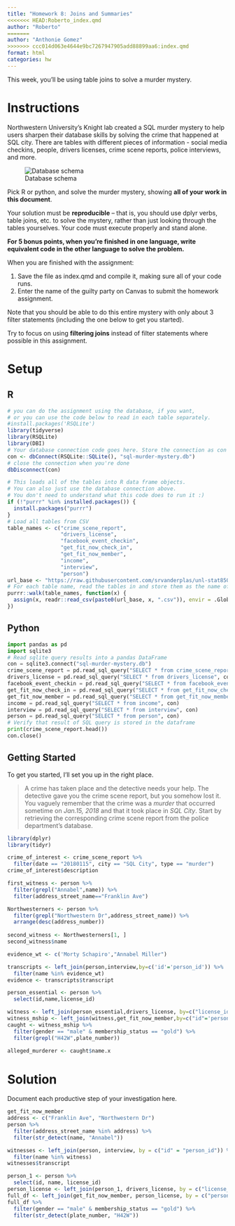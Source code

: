 ```yaml
---
title: "Homework 8: Joins and Summaries"
<<<<<<< HEAD:Roberto_index.qmd
author: "Roberto"
=======
author: "Anthonie Gomez"
>>>>>>> ccc014d063e4644e9bc7267947905add88899aa6:index.qmd
format: html
categories: hw
---
```


This week, you'll be using table joins to solve a murder mystery.

# Instructions
Northwestern University's Knight lab created a SQL murder mystery to help users sharpen their database skills by solving the crime that happened at SQL city. There are tables with different pieces of information - social media checkins, people, drivers licenses, crime scene reports, police interviews, and more. 

![Database schema](https://mystery.knightlab.com/schema.png)

Pick R or python, and solve the murder mystery, showing **all of your work in this document**. 

Your solution must be **reproducible** -- that is, you should use dplyr verbs, table joins, etc. to solve the mystery, rather than just looking through the tables yourselves. Your code must execute properly and stand alone.

**For 5 bonus points, when you're finished in one language, write equivalent code in the other language to solve the problem.**

When you are finished with the assignment: 

1. Save the file as index.qmd and compile it, making sure all of your code runs.
2. Enter the name of the guilty party on Canvas to submit the homework assignment.

Note that you should be able to do this entire mystery with only about 3 filter statements (including the one below to get you started). 

Try to focus on using **filtering joins** instead of filter statements where possible in this assignment.

# Setup

## R

```r
# you can do the assignment using the database, if you want, 
# or you can use the code below to read in each table separately.
#install.packages('RSQLite')
library(tidyverse)
library(RSQLite)
library(DBI)
# Your database connection code goes here. Store the connection as con 
con <- dbConnect(RSQLite::SQLite(), "sql-murder-mystery.db")
# close the connection when you're done
dbDisconnect(con)
```

```r
# This loads all of the tables into R data frame objects. 
# You can also just use the database connection above.
# You don't need to understand what this code does to run it :)
if (!"purrr" %in% installed.packages()) {
  install.packages("purrr")
}
# Load all tables from CSV
table_names <- c("crime_scene_report", 
                 "drivers_license", 
                 "facebook_event_checkin",
                 "get_fit_now_check_in", 
                 "get_fit_now_member", 
                 "income", 
                 "interview",
                 "person")
url_base <- "https://raw.githubusercontent.com/srvanderplas/unl-stat850/main/data/sql-murder/"
# For each table name, read the tables in and store them as the name of the table
purrr::walk(table_names, function(x) {
  assign(x, readr::read_csv(paste0(url_base, x, ".csv")), envir = .GlobalEnv)
})
```



## Python

```python
import pandas as pd
import sqlite3
# Read sqlite query results into a pandas DataFrame
con = sqlite3.connect("sql-murder-mystery.db")
crime_scene_report = pd.read_sql_query("SELECT * from crime_scene_report", con)
drivers_license = pd.read_sql_query("SELECT * from drivers_license", con)
facebook_event_checkin = pd.read_sql_query("SELECT * from facebook_event_checkin", con)
get_fit_now_check_in = pd.read_sql_query("SELECT * from get_fit_now_check_in", con)
get_fit_now_member = pd.read_sql_query("SELECT * from get_fit_now_member", con)
income = pd.read_sql_query("SELECT * from income", con)
interview = pd.read_sql_query("SELECT * from interview", con)
person = pd.read_sql_query("SELECT * from person", con)
# Verify that result of SQL query is stored in the dataframe
print(crime_scene_report.head())
con.close()
```


## Getting Started 

To get you started, I'll set you up in the right place. 


> A crime has taken place and the detective needs your help. The detective gave you the crime scene report, but you somehow lost it. You vaguely remember that the crime was a *murder* that occurred sometime on *Jan.15, 2018* and that it took place in *SQL City*. Start by retrieving the corresponding crime scene report from the police department’s database.

```r
library(dplyr)
library(tidyr)

crime_of_interest <- crime_scene_report %>%
  filter(date == "20180115", city == "SQL City", type == "murder")
crime_of_interest$description
```
```r


first_witness <- person %>% 
  filter(grepl("Annabel",name)) %>% 
  filter(address_street_name=="Franklin Ave")

Northwesterners <- person %>% 
  filter(grepl("Northwestern Dr",address_street_name)) %>% 
  arrange(desc(address_number)) 
  
second_witness <- Northwesterners[1, ]
second_witness$name

evidence_wt <- c('Morty Schapiro',"Annabel Miller")

transcripts <- left_join(person,interview,by=c('id'='person_id')) %>% 
  filter(name %in% evidence_wt)
evidence <- transcripts$transcript

person_essential <- person %>% 
  select(id,name,license_id)
```

```r
witness <- left_join(person_essential,drivers_license, by=c("license_id"="id"))
witness_mship <- left_join(witness,get_fit_now_member,by=c("id"='person_id'))
caught <- witness_mship %>% 
  filter(gender == "male" & membership_status == "gold") %>%
  filter(grepl("H42W",plate_number))
  
alleged_murderer <- caught$name.x


```


# Solution

Document each productive step of your investigation here.

```r
get_fit_now_member
address <- c("Franklin Ave", "Northwestern Dr")
person %>%
  filter(address_street_name %in% address) %>%
  filter(str_detect(name, "Annabel"))

witnesses <- left_join(person, interview, by = c("id" = "person_id")) %>%
  filter(name %in% witness)
witnesses$transcript

```

```r
person_1 <- person %>%
  select(id, name, license_id)
person_license <- left_join(person_1, drivers_license, by = c("license_id" = "id"))
full_df <- left_join(get_fit_now_member, person_license, by = c("person_id" = "id")) %>% select(-name.x)
full_df %>%
  filter(gender == "male" & membership_status == "gold") %>%
  filter(str_detect(plate_number, "H42W"))
```

